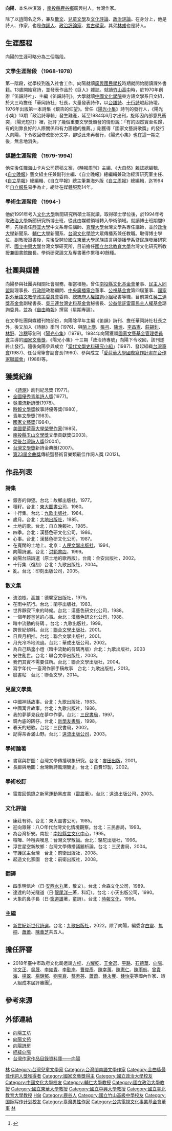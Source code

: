 {{BLPsources}}
{{Infobox Writer
| name = 向陽 
| image =Xiangyang.jpg
| image_size = 250
| occupation= [[作家|作家]]、[[畫家|畫家]]
| nationality = {{ROC}}
| birth_date = {{birth date and age|1955|5|7}}
| death_date = 
| birth_place = [[南投縣|南投縣]][[鹿谷鄉|鹿谷鄉]]
| period = 1968年至今
| spouse = [[方梓|方梓]]
}}

'''向陽'''{{BD|1955年|5月7日|||X向}}，本名林淇瀁
，[[南投縣|南投縣]][[鹿谷鄉|鹿谷鄉]]廣興村人，台灣作家。

除了以[[詩|詩]]聞名之外，兼及[[散文|散文]]、[[兒童文學|兒童文學]]及[[文化評論|文化評論]]、[[政治評論|政治評論]]。在身分上，他是詩人、作家，也是[[作詞人|作詞人]]、[[政治評論家|政治評論家]]、[[考古學家|考古學家]]。其弟[[林彧|林彧]]也是詩人。

==生涯歷程==
{{Unreferenced section|time=2021-10-06T06:44:34+00:00}}
向陽的生涯可略分為三個階段。

=== 文學生涯階段 （1968-1978） ===
第一階段，從學校到進入社會工作。向陽就讀[[廣興國民學校|廣興國民學校]]時期就開始閱讀課外書籍。13歲開始寫詩，並發表作品於《巨人》雜誌。就讀[[竹山高中|竹山高中]]時，於1970年創辦「笛韻詩社」、主編《笛韻詩刊》。大學就讀[[中國文化學院|中國文化學院]]東方語文學系日文組，於大三時擔任「華岡詩社」社長，大量發表詩作，以[[台語詩|台語詩]]、[[十行詩|十行詩]]崛起詩壇。1976年出版第一本詩集《銀杏的仰望》。曾任《[[陽光小集|陽光小集]]》詩刊的發行人，《陽光小集》13期「政治詩專輯」發生難產，延至1984年6月才出刊，旋即因內部意見衝突，〈陽光短打〉裡，批評了幾個重要文學獎頒發的情形說：「有的固然實至名歸，有的則靠良好的人際關係和有力團體的推薦。」剛獲得「國家文藝詩歌獎」的發行人向陽，下令收回修改部分文字，卻從此未再發行，《陽光小集》也在這一期之後，無言地消失。

=== 媒體生涯階段 （1979-1994） ===
他先後任職海山卡片公司撰稿文案，《[[時報周刊|時報周刊]]》主編、《[[大自然|大自然]]》雜誌總編輯、《[[自立晚報|自立晚報]]》藝文組主任兼副刊主編、《自立晚報》總編輯兼政治經濟研究室主任、《[[自立早報|自立早報]]》總編輯、《自立早報》總主筆兼海外版《[[自立周報|自立周報]]》總編輯，迄1994年[[自立報系|自立報系]]易手為止，總計在媒體服務14年。

=== 學術生涯階段 （1994-） ===
他於1991年考入[[文化大學|文化大學]]新聞研究所碩士班就讀，取得碩士學位後，於1994年考取[[政治大學|政治大學]]新聞研究所博士班，從此由媒體領域轉入學術領域。就讀博士班期間9年，先後擔任[[靜宜大學|靜宜大學]]中文系專任講師、[[真理大學|真理大學]]台灣文學系專任講師，並於[[政治大學|政治大學]]新聞系、[[輔仁大學|輔仁大學]]新聞系、[[台灣文化學院|台灣文化學院]]大眾傳播系兼任教職。取得博士學位、副教授證書後，先後受聘於[[國立東華大學|國立東華大學]]民族語言與傳播學系暨民族發展研究所、[[國立中興大學|國立中興大學]]台灣文學研究所，目前擔任[[國立台北教育大學|國立台北教育大學]]台灣文化研究所教授兼圖書館館長。學術研究論文及專書著作累積40餘種。

==社團與媒體==
{{Unreferenced section|time=2021-10-06T06:44:34+00:00}}
向陽參與社團與相關社會服務，相當積極。曾任[[南投縣文化基金會|南投縣文化基金會]]董事、[[民主人同盟|民主人同盟]]副理事長、[[行政院|行政院]]政務顧問、[[中央廣播電台|中央廣播電台]]董事、[[公視基金會|公視基金會]]第四屆董事、[[國家對外華語文教學政策委員會|國家對外華語文教學政策委員會]]委員、[[總統府人權諮詢小組|總統府人權諮詢小組]]秘書等職，目前兼任[[吳三連獎基金會|吳三連獎基金會]]副秘書長、[[吳三連台灣史料基金會|吳三連台灣史料基金會]]秘書長、[[公益信託雷震民主人權基金|公益信託雷震民主人權基金]]諮詢委員，並為《[[自由時報|自由時報]]》撰寫〈星期專論〉。

在文學社團與媒體刊物部份，向陽除早年主編《笛韻》詩刊、擔任華岡詩社社長之外，後又加入《詩脈》季刊 (1976)、與[[陌上塵|陌上塵]]、[[張弓|張弓]]、[[陳煌|陳煌]]、[[李昌憲|李昌憲]]、[[莊錫釗|莊錫釗]]、[[林野|林野]]、[[沙穗|沙穗]]等創刊《[[陽光小集|陽光小集]]》(1979)。1984年向陽獲頒[[國家文藝基金管理委員會|國家文藝基金管理委員會]]主導的[[國家文藝獎|國家文藝獎]]，《陽光小集》十三期「政治詩專號」向陽下令收回，該刊遂終止發行。隨後向陽參與成立「[[當代文學史料研究小組|當代文學史料研究小組]]」(1987)、發起組織[[台灣筆會|台灣筆會]](1987)、任台灣筆會副會長(1990)、參與成立「[[愛荷華大學國際寫作計畫在台作家聯誼會|愛荷華大學國際寫作計畫在台作家聯誼會]]」(1988)等。

==獲獎紀錄==
{{Unreferenced section|time=2021-10-06T06:44:34+00:00}}
*《[[詩潮|詩潮]]》創刊紀念獎 (1977)。 
*[[全國優秀青年詩人獎|全國優秀青年詩人獎]](1977)。
*[[吳濁流新詩獎|吳濁流新詩獎]](1978)。
*[[時報文學獎|時報文學獎]]敘事詩優等獎(1980)。
*[[青年文學獎|青年文學獎]](1983)。
*[[國家文藝獎|國家文藝獎]](1984)。
*[[美國愛荷華大學榮譽作家|美國愛荷華大學榮譽作家]](1985)。
*[[南投縣玉山文學獎|南投縣玉山文學獎]]文學貢獻獎(2003)。
*[[榮後台灣詩人獎|榮後台灣詩人獎]](2004)。
*[[台灣文學獎|台灣文學獎]]新詩金典獎(2007)。
*[[第23屆金曲獎|第23屆金曲獎]]傳統暨藝術音樂類最佳作詞人獎 (2012)。

==作品列表==
===詩集===
*銀杏的仰望。台北：故鄉出版社，1977。
*種籽。台北：[[東大圖書公司|東大圖書公司]]，1980。
*十行集。台北：[[九歌出版社|九歌出版社]]，1984。
*歲月。台北：[[大地出版社|大地出版社]]，1985。
*土地的歌。台北：自立晚報社，1985。
*四季。台北：漢藝色研文化公司，1986。
*心事。台北：漢藝色研文化公司，1987。
*在寬闊的土地上。北京：[[人民文學出版社|人民文學出版社]]，1994。
*向陽詩選。台北：[[洪範書店|洪範書店]]，1999。
*向陽台語詩選（原土地的歌再版）。台南：金安出版社，2002。
*十行集（復刻）台北：九歌出版社，2004。
*亂。台北：印刻出版公司，2005。

===散文集===
*流浪樹。高雄：德馨室出版社，1979。
*在雨中航行。台北：蘭亭出版社，1983。
*世界靜寂下來的時候。台北：漢藝色研文化公司，1988。
*一個年輕爸爸的心事。台北：漢藝色研文化公司，1988。
*暗中流動的符碼 。台北：九歌出版社，1999。
*跨世紀傾斜。台北：[[聯合文學出版社|聯合文學出版社]]，2001。
*日與月相推。台北：聯合文學出版社，2001。
*月光冷冷地流過。台北：華成出版公司，2002。
*為自己點盞小燈（暗中流動的符碼再版）台北：九歌出版社，2003
*安住亂世。台北：聯合文學出版社，2003。
*我們其實不需要住所。台北：聯合文學出版社，2004。
*寫字年代──臺灣作家手稿故事　台北：九歌出版社，2013。
*臉書帖　台北：聯合文學，2014。

===兒童文學集===   
*中國神話故事。台北：九歌出版社，1983。
*中國寓言故事。台北：九歌出版社，1986。
*我的夢夢見我在夢中作夢。台北：[[三民書局|三民書局]]，1997。
*鏡內底的囝仔。台北：[[新學友書局|新學友書局]]，1998。
*春天的短歌。台北：三民書局，2002。
*記得茶香滿山野。台北：[[遠流出版公司|遠流出版公司]]，2003。

===學術論著===   
*書寫與拼圖：台灣文學傳播現象研究。台北：[[麥田出版|麥田出版]]，2001。
*長廊與地圖：台灣新詩風潮簡史。台北：自費印製，2002。
===學術校訂===   
*雷震回憶錄之新黨運動黑皮書（[[雷震_(中華民國)|雷震]]著）。台北：遠流出版公司，2003。   
===文化評論===   
*康莊有待。台北：東大圖書公司，1985。
*迎向眾聲：八○年代台灣文化情境觀察。台北：三民書局，1993。
*為台灣祈安。南投：[[南投縣立文化中心|南投縣立文化中心]]，1995。
*喧嘩、吟哦與嘆息：台灣文學散論。台北：駱駝出版社，1996。
*浮世星空新故鄉：台灣文學傳播議題析論。台北：三民書局，2004。
*守護民主台灣　台北：前衛出版社，2008。
*起造文化家園　台北：前衛出版社，2008。

===翻譯===
*四季明信片（日‧[[安西水丸|安西水丸]]著，散文）。台北：合森文化公司，1989。
*達達的時光隧道（日‧[[龍尾洋一|龍尾洋一]]著，科幻）。台北：小天出版公司，1990。
*大象的鼻子長（日‧[[窗道雄|窗道雄]]著，童詩）。台北：[[時報文化|時報文化]]，1996。

===主編===
*[[新世紀新世代詩選|新世紀新世代詩選]]。台北：[[九歌出版社|九歌出版社]]，2022。除了向陽，編委含[[白靈_(作家)|白靈]]、[[焦桐|焦桐]]、[[蕭蕭|蕭蕭]]、[[陳義芝|陳義芝]]共五人。

== 擔任評審 ==
*2018年臺中市政府文化局邀請[[方梓|方梓]]、[[方耀乾|方耀乾]]、[[王金選|王金選]]、[[平路|平路]]、[[石德華|石德華]]、[[向陽_(詩人)|向陽]]、[[宇文正|宇文正]]、[[吳晟|吳晟]]、[[李如青|李如青]]、[[李勤岸|李勤岸]]、[[曹俊彥|曹俊彥]]、[[陳幸蕙|陳幸蕙]]、[[陳憲仁|陳憲仁]]、[[陳雨航|陳雨航]]、[[曾貴海|曾貴海]]、[[楊翠|楊翠]]、[[楊錦郁|楊錦郁]]、[[劉克襄|劉克襄]]、[[蔡素芬|蔡素芬]]、[[蕭蕭|蕭蕭]]、[[鍾永豐|鍾永豐]]、[[鍾怡雯|鍾怡雯]]等國內作家、詩人組成本屆評審團<ref>{{Cite web |url=http://www.taichung-literature-award.tw/web/news/news_in.jsp?np_no=NP1536541740675 |title=台中市政府文化局 |access-date=2018-09-23 |archive-url=https://web.archive.org/web/20180923124421/http://www.taichung-literature-award.tw/web/news/news_in.jsp?np_no=NP1536541740675 |archive-date=2018-09-23 |dead-url=yes }}</ref>。

== 參考來源 ==
{{reflist}}

== 外部連結 ==   
*[https://web.archive.org/web/20070707203923/http://hylim.myweb.hinet.net/ 向陽工坊]   
*[https://web.archive.org/web/20130113054720/http://sunmoonstar.myweb.hinet.net/ 向陽文苑]  
*[https://web.archive.org/web/20070707203919/http://hylim.myweb.hinet.net/xiangyang/ 向陽詩房]
*[http://xiang-yang.pbwiki.com/ 經緯向陽]{{Wayback|url=http://xiang-yang.pbwiki.com/ |date=20090215182510 }}
*[https://db.nmtl.gov.tw/Site4/s6/writerinfo?id=291 台灣作家作品目錄資料庫——向陽] {{Wayback|url=https://db.nmtl.gov.tw/Site4/s6/writerinfo?id=291 |date=20211231231927 }}

{{wikiquote|向陽}}
 {{DEFAULTSORT:X}}
[[Category:臺灣男性詩人|林]]
[[Category:台灣兒童文學家|Category:台灣兒童文學家]]
[[Category:台灣閩南語文學作家|Category:台灣閩南語文學作家]]
[[Category:金曲獎最佳作詞人獎獲得者|Category:金曲獎最佳作詞人獎獲得者]]
[[Category:國家文藝獎得主|Category:國家文藝獎得主]]
[[Category:國立政治大學校友|Category:國立政治大學校友]]
[[Category:中國文化大學校友|Category:中國文化大學校友]]
[[Category:輔仁大學教授|Category:輔仁大學教授]]
[[Category:國立政治大學教授|Category:國立政治大學教授]]
[[Category:國立東華大學教授|Category:國立東華大學教授]]
[[Category:國立中興大學教授|Category:國立中興大學教授]]
[[Category:國立臺北教育大學教授|Category:國立臺北教育大學教授]]
[[Category:林姓|H向]]
[[Category:鹿谷人|Category:鹿谷人]]
[[Category:國立竹山高級中學校友|Category:國立竹山高級中學校友]]
[[Category:国际写作计划校友|Category:国际写作计划校友]]
[[Category:臺灣男性作家|Category:臺灣男性作家]]
[[Category:公共電視文化事業基金會董事|Category:公共電視文化事業基金會董事]]
[[Category:21世紀臺灣詩人|林]]